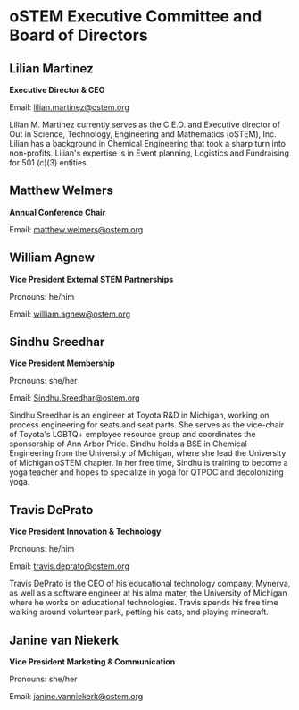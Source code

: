
# oSTEM Executive Committee and Board of Directors

<PictureAndBio imageSrc="/images/headshots/lilian-martinez.jpg" name="Lilian Martinez">

## Lilian Martinez
**Executive Director & CEO**

Email: lilian.martinez@ostem.org

Lilian M. Martinez currently serves as the C.E.O. and Executive director of Out in Science, 
Technology, Engineering and Mathematics (oSTEM), Inc. Lilian has a background in Chemical 
Engineering that took a sharp turn into non-profits. Lilian's expertise is in Event planning, 
Logistics and Fundraising for 501 (c)(3) entities.

</PictureAndBio>

<PictureAndBio imageSrc="/images/headshots/matthew-welmers.jpg" name="Matthew Welmers">

## Matthew Welmers
**Annual Conference Chair**

Email: matthew.welmers@ostem.org

</PictureAndBio>

<PictureAndBio imageSrc="/images/headshots/william-agnew.jpg" name="William Agnew">

## William Agnew
**Vice President External STEM Partnerships**

Pronouns: he/him

Email: william.agnew@ostem.org

</PictureAndBio>

<PictureAndBio imageSrc="images/headshots/sindhu-sreedhar.jpg" name="Sindhu Sreedhar">

## Sindhu Sreedhar
**Vice President Membership**

Pronouns: she/her

Email: Sindhu.Sreedhar@ostem.org

Sindhu Sreedhar is an engineer at Toyota R&amp;D in Michigan, working on process engineering for seats 
and seat parts. She serves as the vice-chair of Toyota's LGBTQ+ employee resource group and 
coordinates the sponsorship of Ann Arbor Pride. Sindhu holds a BSE in Chemical Engineering from the 
University of Michigan, where she lead the University of Michigan oSTEM chapter. In her free time, 
Sindhu is training to become a yoga teacher and hopes to specialize in yoga for QTPOC and 
decolonizing yoga.

</PictureAndBio>

<PictureAndBio imageSrc="/images/headshots/travis-deprato.jpg" name="Travis DePrato">

## Travis DePrato
**Vice President Innovation & Technology**

Pronouns: he/him

Email: travis.deprato@ostem.org

Travis DePrato is the CEO of his educational technology company, Mynerva, as well as a software engineer at his alma mater, the University of Michigan where he works on educational technologies. Travis spends his free time walking around volunteer park, petting his cats, and playing minecraft.

</PictureAndBio>

<PictureAndBio imageSrc="/images/headshots/janine-van-niekerk.png" name="Janine van Niekerk">

## Janine van Niekerk
**Vice President Marketing & Communication**

Pronouns: she/her

Email: janine.vanniekerk@ostem.org

</PictureAndBio>